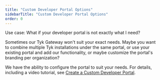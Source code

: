 ```yaml
---
title: "Custom Developer Portal Options"
sidebarTitle: "Custom Developer Portal Options"
order: 0
---
```


Use case: What if your developer portal is not exactly what I need?

Sometimes our Tyk Gateway won't suit your exact needs.  Maybe you want to combine multiple Tyk installations under the same portal, or use your existing portal and add our functionality, or maybe customize the portal's branding per organization?

We have the ability to configure the portal to suit your needs. For details, including a video tutorial, see [Create a Custom Developer Portal](/5.5/tyk-developer-portal/tyk-portal-classic/customise/custom-developer-portal).

